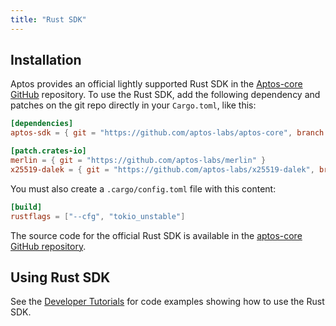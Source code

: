 ```yaml
---
title: "Rust SDK"
---
```






## Installation

Aptos provides an official lightly supported Rust SDK in the
[Aptos-core GitHub](https://github.com/aptos-labs/aptos-core/tree/main/sdk)
repository. To use the Rust SDK, add the following dependency and patches on the
git repo directly in your `Cargo.toml`, like this:

```toml filename="Cargo.toml"
[dependencies]
aptos-sdk = { git = "https://github.com/aptos-labs/aptos-core", branch = "devnet" }

[patch.crates-io]
merlin = { git = "https://github.com/aptos-labs/merlin" }
x25519-dalek = { git = "https://github.com/aptos-labs/x25519-dalek", branch = "zeroize_v1" }
```

You must also create a `.cargo/config.toml` file with this content:

```toml filename=".cargo/config.toml"
[build]
rustflags = ["--cfg", "tokio_unstable"]
```

The source code for the official Rust SDK is available in the
[aptos-core GitHub repository](https://github.com/aptos-labs/aptos-core/tree/main/sdk).

## Using Rust SDK

See the [Developer Tutorials](/build/guides) for code examples showing how to
use the Rust SDK.
